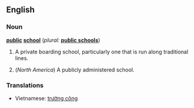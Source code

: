 ==English==

===Noun===
'''[[public]] [[school]]'''  (''plural:'' '''[[public schools]]''')
# {{UK}} A private boarding school, particularly one that is run along traditional lines.
# (''North America'') A publicly administered school.

===Translations===
*Vietnamese: [[trường công]]